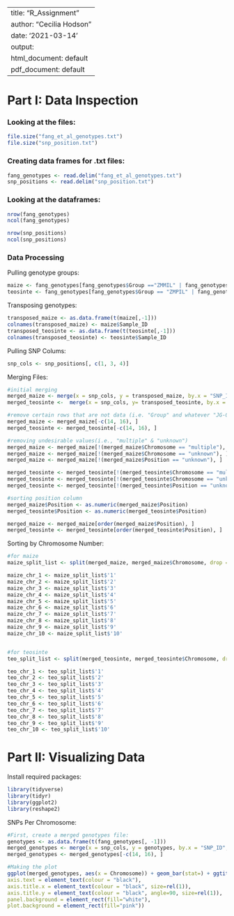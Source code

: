 
---
title: "R_Assignment"
author: "Cecilia Hodson"
date: '2021-03-14'
output:
  html_document: default
  pdf_document: default
---

# Part I: Data Inspection

### Looking at the files:
```r
file.size("fang_et_al_genotypes.txt")
file.size("snp_position.txt")
```
### Creating data frames for .txt files:
```r
fang_genotypes <- read.delim("fang_et_al_genotypes.txt")
snp_positions <- read.delim("snp_position.txt")
```
### Looking at the dataframes:
```r
nrow(fang_genotypes)
ncol(fang_genotypes)

nrow(snp_positions)
ncol(snp_positions)

```
### Data Processing

Pulling genotype groups:
```r
maize <- fang_genotypes[fang_genotypes$Group =="ZMMIL" | fang_genotypes$Group == "ZMMMR" | fang_genotypes$Group == "ZMMLR",]
teosinte <- fang_genotypes[fang_genotypes$Group == "ZMPIL" | fang_genotypes$Group == "ZMPJA" | fang_genotypes$Group =="ZMPBA",]
```
Transposing genotypes:
```r
transposed_maize <- as.data.frame(t(maize[,-1]))
colnames(transposed_maize) <- maize$Sample_ID
transposed_teosinte <- as.data.frame(t(teosinte[,-1]))
colnames(transposed_teosinte) <- teosinte$Sample_ID
```
Pulling SNP Colums:
```r
snp_cols <- snp_positions[, c(1, 3, 4)]
```
Merging Files:
```r
#initial merging
merged_maize <- merge(x = snp_cols, y = transposed_maize, by.x = "SNP_ID", by.y = "row.names", all.y = TRUE)
merged_teosinte <-  merge(x = snp_cols, y= transposed_teosinte, by.x = "SNP_ID", by.y = "row.names", all.y = TRUE)

#remove certain rows that are not data (i.e. "Group" and whatever "JG-OTU" is...)
merged_maize <- merged_maize[-c(14, 16), ]
merged_teosinte <- merged_teosinte[-c(14, 16), ]

#removing undesirable values(i.e., "multiple" & "unknown")
merged_maize <- merged_maize[!(merged_maize$Chromosome == "multiple"), ]
merged_maize <- merged_maize[!(merged_maize$Chromosome == "unknown"), ]
merged_maize <- merged_maize[!(merged_maize$Position == "unknown"), ]

merged_teosinte <- merged_teosinte[!(merged_teosinte$Chromosome == "multiple"), ]
merged_teosinte <- merged_teosinte[!(merged_teosinte$Chromosome == "unknown"), ]
merged_teosinte <- merged_teosinte[!(merged_teosinte$Position == "unknown"), ]

#sorting position column
merged_maize$Position <- as.numeric(merged_maize$Position)
merged_teosinte$Position <- as.numeric(merged_teosinte$Position)

merged_maize <- merged_maize[order(merged_maize$Position), ]
merged_teosinte <- merged_teosinte[order(merged_teosinte$Position), ]

```
Sorting by Chromosome Number:
```r
#for maize
maize_split_list <- split(merged_maize, merged_maize$Chromosome, drop = FALSE)

maize_chr_1 <- maize_split_list$'1'
maize_chr_2 <- maize_split_list$'2'
maize_chr_3 <- maize_split_list$'3'
maize_chr_4 <- maize_split_list$'4'
maize_chr_5 <- maize_split_list$'5'
maize_chr_6 <- maize_split_list$'6'
maize_chr_7 <- maize_split_list$'7'
maize_chr_8 <- maize_split_list$'8'
maize_chr_9 <- maize_split_list$'9'
maize_chr_10 <- maize_split_list$'10'


#for teosinte
teo_split_list <- split(merged_teosinte, merged_teosinte$Chromosome, drop = FALSE)

teo_chr_1 <- teo_split_list$'1'
teo_chr_2 <- teo_split_list$'2'
teo_chr_3 <- teo_split_list$'3'
teo_chr_4 <- teo_split_list$'4'
teo_chr_5 <- teo_split_list$'5'
teo_chr_6 <- teo_split_list$'6'
teo_chr_7 <- teo_split_list$'7'
teo_chr_8 <- teo_split_list$'8'
teo_chr_9 <- teo_split_list$'9'
teo_chr_10 <- teo_split_list$'10'


```





# Part II: Visualizing Data

Install required packages:
```r
library(tidyverse)
library(tidyr)
library(ggplot2)
library(reshape2)
```
SNPs Per Chromosome:
```r
#First, create a merged genotypes file:
genotypes <- as.data.frame(t(fang_genotypes[, -1]))
merged_genotypes <- merge(x = snp_cols, y = genotypes, by.x = "SNP_ID", by.y = "row.names", all.y = TRUE)
merged_genotypes <- merged_genotypes[-c(14, 16), ]

#Making the plot
ggplot(merged_genotypes, aes(x = Chromosome)) + geom_bar(stat=) + ggtitle("Number of SNP on each chromosome") + theme(
axis.text = element_text(colour = "black"),
axis.title.x = element_text(colour = "black", size=rel(1)),
axis.title.y = element_text(colour = "black", angle=90, size=rel(1)),
panel.background = element_rect(fill="white"),
plot.background = element_rect(fill="pink"))  
```














